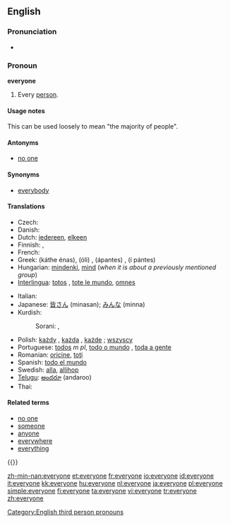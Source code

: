 ==English==

===Pronunciation===
* {{audio|en-us-everyone.ogg|Audio (US)}}

===Pronoun===
'''everyone'''

# Every [[person]].

====Usage notes====

This can be used loosely to mean "the majority of people".

====Antonyms====
* [[no one]]

====Synonyms====
* [[everybody]]

====Translations====
{{trans-top|every person}}
* Czech: {{t+|cs|všichni|m}}
* Danish: {{t+|da|alle}}
* Dutch: [[iedereen]], [[elkeen]]
* Finnish: {{t+|fi|jokainen}}, {{t+|fi|kaikki}}
* French: {{t+|fr|chacun}}
* Greek: {{t+|el|κάθε ένας|sc=Grek}} (káthe énas), {{t+|el|όλοι|sc=Grek}} (óli) {{p}}, {{t+|el|άπαντες|sc=Grek}} (ápantes) {{p}}, {{t+|el|οι πάντες|sc=Grek}} (í pántes) {{p}}
* Hungarian: [[mindenki]], [[mind#Hungarian|mind]] (''when it is about a previously mentioned group'')
* [[Interlingua]]: [[totos]] {{p}}, [[tote le mundo]], [[omnes]] {{p}}
{{trans-mid}}
* Italian: {{t+|it|ciascuno}}
* Japanese: [[皆さん]] (minasan); [[みんな]] (minna)
* Kurdish:
*: Sorani: {{t|ku|هه‌ریه‌که‌|tr=heryeke|sc=KUchar}}, {{t|ku|هه‌موکه‌س|tr=hemukes|sc=KUchar}}
* Polish: [[każdy]] {{m}}, [[każda]] {{f}}, [[każde]] {{n}} ; [[wszyscy]]
* Portuguese: [[todos]] ''m pl'', [[todo o mundo]] {{m}}, [[toda a gente]] {{f}}
* Romanian: [[oricine]], [[toţi]]
* Spanish: [[todo el mundo]] {{m}}
* Swedish: [[alla]], [[allihop]]
* [[Telugu]]: [[అందరూ]] (andaroo)
* Thai: {{t+|th|ทุกคน}}
{{trans-bottom}}

====Related terms====
* [[no one]]
* [[someone]]
* [[anyone]]
* [[everywhere]]
* [[everything]]

<nowiki>{{}}</nowiki>

[[Category:English third person pronouns]]

[[zh-min-nan:everyone]]
[[et:everyone]]
[[fr:everyone]]
[[io:everyone]]
[[id:everyone]]
[[it:everyone]]
[[kk:everyone]]
[[hu:everyone]]
[[nl:everyone]]
[[ja:everyone]]
[[pl:everyone]]
[[simple:everyone]]
[[fi:everyone]]
[[ta:everyone]]
[[vi:everyone]]
[[tr:everyone]]
[[zh:everyone]]